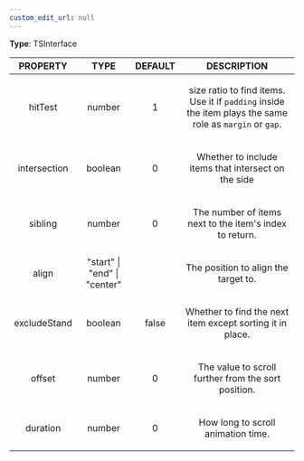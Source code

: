 ```yaml
---
custom_edit_url: null
---
```


<div>

</div>

**Type**: TSInterface

|PROPERTY|TYPE|DEFAULT|DESCRIPTION|
|:---:|:---:|:---:|:---:|
|hitTest|number|1|<p>size ratio to find items. Use it if <code>padding</code> inside the item plays the same role as <code>margin</code> or <code>gap</code>.<br /></p>|
|intersection|boolean|0|<p>Whether to include items that intersect on the side<br /></p>|
|sibling|number|0|<p>The number of items next to the item's index to return.<br /></p>|
|align|"start" \| "end" \| "center"||<p>The position to align the target to.<br /></p>|
|excludeStand|boolean|false|<p>Whether to find the next item except sorting it in place.<br /></p>|
|offset|number|0|<p>The value to scroll further from the sort position.<br /></p>|
|duration|number|0|<p>How long to scroll animation time.<br /></p>|

